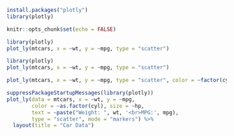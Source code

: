 ```r
install.packages("plotly")
library(plotly)
```
```r
knitr::opts_chunk$set(echo = FALSE)
```
```r
library(plotly)
plot_ly(mtcars, x = ~wt, y = ~mpg, type = "scatter")
```

```r
library(plotly)
plot_ly(mtcars, x = ~wt, y = ~mpg, type = "scatter")
```

```r
plot_ly(mtcars, x = ~wt, y = ~mpg, type = "scatter", color = ~factor(cyl))
```
```r
suppressPackageStartupMessages(library(plotly))
plot_ly(data = mtcars, x = ~wt, y = ~mpg, 
        color = ~as.factor(cyl), size = ~hp,
        text = ~paste("Weight: ", wt, '<br>MPG:', mpg),
        type = "scatter", mode = "markers") %>%
  layout(title = "Car Data")
```
